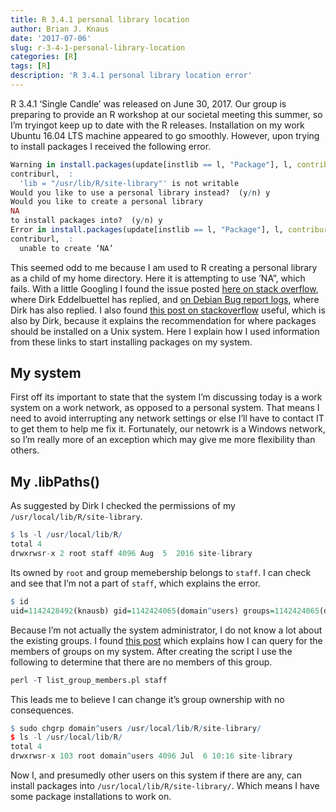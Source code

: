 ```yaml
---
title: R 3.4.1 personal library location
author: Brian J. Knaus
date: '2017-07-06'
slug: r-3-4-1-personal-library-location
categories: [R]
tags: [R]
description: 'R 3.4.1 personal library location error'
---
```



R 3.4.1 'Single Candle' was released on June 30, 2017.
Our group is preparing to provide an R workshop at our societal meeting this summer, so I'm tryingot keep up to date with the R releases.
Installation on my work Ubuntu 16.04 LTS machine appeared to go smoothly.
However, upon trying to install packages I received the following error.


```r
Warning in install.packages(update[instlib == l, "Package"], l, contriburl =
contriburl,  :
  'lib = "/usr/lib/R/site-library"' is not writable
Would you like to use a personal library instead?  (y/n) y
Would you like to create a personal library
NA
to install packages into?  (y/n) y
Error in install.packages(update[instlib == l, "Package"], l, contriburl =
contriburl,  :
  unable to create ‘NA’
```


This seemed odd to me because I am used to R creating a personal library as a child of my home directory.
Here it is attempting to use 'NA", which fails.
With a little Googling I found the issue posted [here on stack overflow](https://stackoverflow.com/q/44861967), where Dirk Eddelbuettel has replied, and [on Debian Bug report logs](https://bugs.debian.org/cgi-bin/bugreport.cgi?bug=866768), where Dirk has also replied.
I also found [this post on stackoverflow](https://stackoverflow.com/a/29970899) useful, which is also by Dirk, because it explains the recommendation for where packages should be installed on a Unix system.
Here I explain how I used information from these links to start installing packages on my system.


## My system


First off its important to state that the system I'm discussing today is a work system on a work network, as opposed to a personal system.
That means I need to avoid interrupting any network settings or else I'll have to contact IT to get them to help me fix it.
Fortunately, our netowrk is a Windows network, so I'm really more of an exception which may give me more flexibility than others.


## My .libPaths()


As suggested by Dirk I checked the permissions of my `/usr/local/lib/R/site-library`.


```r
$ ls -l /usr/local/lib/R/
total 4
drwxrwsr-x 2 root staff 4096 Aug  5  2016 site-library
```


Its owned by `root` and group memebership belongs to `staff`.
I can check and see that I'm not a part of `staff`, which explains the error.


```r
$ id
uid=1142428492(knausb) gid=1142424065(domain^users) groups=1142424065(domain^users),126(vboxusers),1142425304(grunwald-lab),1142428469(linux-users),1142429799(certsvc_dcom_access),1142429897(linux^admins)
```


Because I'm not actually the system administrator, I do not know a lot about the existing groups.
I found [this post](https://stackoverflow.com/a/2835475) which explains how I can query for the members of groups on my system.
After creating the script I use the following to determine that there are no members of this group.


```r
perl -T list_group_members.pl staff
```


This leads me to believe I can change it's group ownership with no consequences.


```r
$ sudo chgrp domain^users /usr/local/lib/R/site-library/
$ ls -l /usr/local/lib/R/
total 4
drwxrwsr-x 103 root domain^users 4096 Jul  6 10:16 site-library
```


Now I, and presumedly other users on this system if there are any, can install packages into `/usr/local/lib/R/site-library/`.
Which means I have some package installations to work on.

